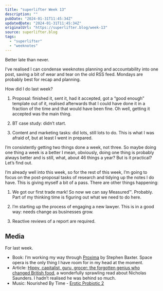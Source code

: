 ```yaml
---
title: "superlifter Week 13"
description: ""
pubDate: "2024-01-31T11:45:34Z"
updatedDate: "2024-01-31T11:45:34Z"
originalUrl: "https://superlifter.blog/week-13"
source: superlifter.blog
tags:
  - "superlifter"
  - "weeknotes"
---
```


Better late than never.

I’ve realised I can condense weeknotes planning and accountability into one post, saving a bit of wear and tear on the old RSS feed. Mondays are probably best for recap and planning.

How did I do last week?

1. Proposal: finished it, sent it, had it accepted, got a “good enough” template out of it, realised afterwards that I could have done it in a fraction of the time and that would have been fine. Oh well, getting it accepted was the main thing.

2. BT case study: didn’t start.

3. Content and marketing tasks: did lots, still lots to do. This is what I was afraid of, but at least I went in prepared.

I’m consistently getting two things done a week, not three. So maybe doing one thing a week is a better I mean, obviously, doing one thing is probably always better and is still, what, about 46 things a year? But is it practical? Let’s find out.

I’m already well into this week, so for the rest of this week, I’m going to focus on the post-proposal tasks of research and tidying up the notes I do have. This is giving myself a bit of a pass. There are other things happening:

1. We got our first trade mark! So now we can say Measured™️. Probably. Part of my thinking time is figuring out what we need to do here.

2. I’m starting up the process of engaging a new lawyer. This is in a good way: needs change as businesses grow.

3. Reactive reviews of a report are required.

## Media

For last week.

- Book: I’m working my way through [Proxima](https://www.goodreads.com/book/show/18270328-proxima) by Stephen Baxter. Space opera is the only thing I have room for in my head at the moment.
- Article: [Hippy, capitalist, guru, grocer: the forgotten genius who changed British food](https://www.theguardian.com/food/2024/jan/23/nicholas-saunders-forgotten-genius-changed-british-food), a wonderfully sprawling read about Nicholas Saunders. I hadn’t realised he was behind so much.
- Music: Nourished By Time - [Erotic Probiotic 2](https://nourishedbytime.bandcamp.com/album/erotic-probiotic-2)
